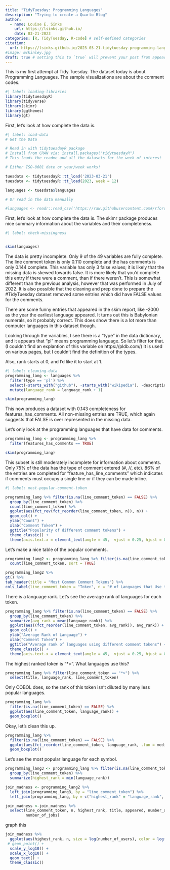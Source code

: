 ```yaml
---
title: "TidyTuesday: Programming Languages"
description: "Trying to create a Quarto Blog"
author:
  - name: Louise E. Sinks
    url: https://lsinks.github.io/
    date: 03-21-2023
categories: [R, TidyTuesday, R-code] # self-defined categories
citation:
  url: https://lsinks.github.io/2023-03-21-tidytuesday-programming-languages 
#image: mckinley.jpg
draft: true # setting this to `true` will prevent your post from appearing on your listing page until you're ready!
---
```


This is my first attempt at Tidy Tuesday. The dataset today is about Programming Languages. The sample visualizations are about the comment codes.

```r
#| label: loading-libraries
library(tidytuesdayR)
library(tidyverse)
library(skimr)
library(ggthemes)
library(gt)
```

First, let's look at how complete the data is.

```r
#| label: load-data
# Get the Data

# Read in with tidytuesdayR package 
# Install from CRAN via: install.packages("tidytuesdayR")
# This loads the readme and all the datasets for the week of interest

# Either ISO-8601 date or year/week works!

tuesdata <- tidytuesdayR::tt_load('2023-03-21')
tuesdata <- tidytuesdayR::tt_load(2023, week = 12)

languages <- tuesdata$languages

# Or read in the data manually

#languages <- readr::read_csv('https://raw.githubusercontent.com#/rfordatascience/tidytuesday/master/data/2023/2023-03-21/languages.csv')
```

First, let's look at how complete the data is. The skimr package produces nice summary information about the variables and their completeness.

```r
#| label: check-missingness


skim(languages)

```

The data is pretty incomplete. Only 9 of the 49 variables are fully complete. The line comment token is only 0.110 complete and the has comments is only 0.144 complete. This variable has only 3 false values; it is likely that the missing data is skewed towards false. It is more likely that you'd complete this entry if there were a comment, than if there weren't. This is somewhat different than the previous analysis, however that was performed in July of 2022. It is also possible that the cleaning and prep done to prepare the #TidyTuesday dataset removed some entries which did have FALSE values for the comments.

There are some funny entries that appeared in the skim report, like -2000 as the year the earliest language appeared. It turns out this is Babylonian numerals, so it probably correct. This does show there is a lot more than computer languages in this dataset though.

Looking through the variables, I see there is a "type" in the data dictionary, and it appears that "pl" means programming language. So let's filter for that. (I couldn't find an explantion of this variable on https://pldb.com/) It is used on various pages, but I couldn't find the definition of the types.

Also, rank starts at 0, and I'd like it to start at 1.

```r
#| label: cleaning-data
programming_lang <- languages %>%
  filter(type == 'pl') %>%
  select(-starts_with("github"), -starts_with("wikipedia"), -description, -creators, -website:semantic_scholar) %>%
  mutate(language_rank = language_rank + 1)

skim(programming_lang)


```

This now produces a dataset with 0.143 completeness for features_has_comments. All non-missing entries are TRUE, which again suggests that FALSE is over represented in the missing data.

Let's only look at the programming languages that have data for comments.

```r

programming_lang <- programming_lang %>%
  filter(features_has_comments == TRUE)

skim(programming_lang)

```

This subset is still moderately incomplete for information about comments. Only 75% of the data has the type of comment entered (#, //, etc). 86% of the entries are completed for "feature_has_line_comments" which indicates if comments must occupy a single line or if they can be made inline.

```r
#| label: most-popular-comment-token

programming_lang %>% filter(is.na(line_comment_token) == FALSE) %>%
  group_by(line_comment_token) %>%
  count(line_comment_token) %>%
  ggplot(aes(fct_rev(fct_reorder(line_comment_token, n)), n)) +
  geom_col() +
  ylab("Count") +
  xlab("Comment Token") +
  ggtitle("Popularity of different comment tokens") +
  theme_classic() +
  theme(axis.text.x = element_text(angle = 45,  vjust = 0.25, hjust = 0.25))

```

Let's make a nice table of the popular comments.

```r
programming_lang2 <- programming_lang %>% filter(is.na(line_comment_token) == FALSE) %>%
  count(line_comment_token, sort = TRUE) 

programming_lang2 %>%
gt() %>%
tab_header(title = "Most Common Comment Tokens") %>%
cols_label(line_comment_token = "Token", n = "# of Languages that Use token")

```

There is a language rank. Let's see the average rank of languages for each token.

```r
programming_lang %>% filter(is.na(line_comment_token) == FALSE) %>%
  group_by(line_comment_token) %>%
  summarize(avg_rank = mean(language_rank)) %>%
  ggplot(aes((fct_reorder(line_comment_token, avg_rank)), avg_rank)) +
  geom_col() +
  ylab("Average Rank of Language") +
  xlab("Comment Token") +
  ggtitle("Average rank of languages using different comment tokens") +
  theme_classic() +
  theme(axis.text.x = element_text(angle = 45,  vjust = 0.25, hjust = 0.25))
```

The highest ranked token is "\*\>". What languages use this?

```r
programming_lang %>% filter(line_comment_token == "*>") %>%
  select(title, language_rank, line_comment_token)

```

Only COBOL does, so the rank of this token isn't diluted by many less popular languages.

```r
programming_lang %>%
  filter(is.na(line_comment_token) == FALSE) %>%
  ggplot(aes(line_comment_token, language_rank)) +
  geom_boxplot()
```

Okay, let's clean this up.

```r
programming_lang %>%
  filter(is.na(line_comment_token) == FALSE) %>%
  ggplot(aes(fct_reorder(line_comment_token, language_rank, .fun = median, .desc = FALSE), language_rank)) +
  geom_boxplot()

```

Let's see the most popular language for each symbol.

```r
programming_lang3 <- programming_lang %>% filter(is.na(line_comment_token) == FALSE) %>%
  group_by(line_comment_token) %>%
  summarize(highest_rank = min(language_rank)) 

join_madness <- programming_lang2 %>%
  left_join(programming_lang3, by = "line_comment_token") %>% 
  left_join(programming_lang, by = c("highest_rank" = "language_rank", "line_comment_token"= "line_comment_token")) 

join_madness <-join_madness %>%
  select(line_comment_token, n, highest_rank, title, appeared, number_of_users,
         number_of_jobs)
```

graph this

```r
join_madness %>%
  ggplot(aes(highest_rank, n, size = log(number_of_users), color = log(number_of_users), label = line_comment_token)) +
 # geom_point() +
  scale_y_log10() +
  scale_x_log10() +
  geom_text() +
  theme_classic()

```
